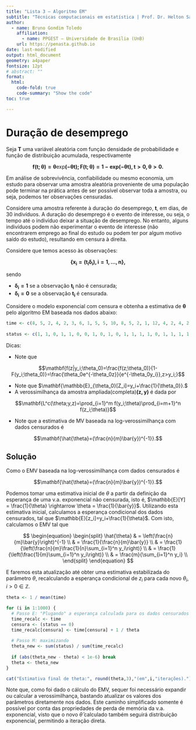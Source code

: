 ```yaml
---
title: "Lista 3 — Algoritmo EM"
subtitle: "Técnicas computacionais em estatística | Prof. Dr. Helton Saulo Bezerra dos Santos"
author:
  - name: Bruno Gondim Toledo
    affiliation: 
      - name: PPGEST — Universidade de Brasília (UnB) 
    url: https://penasta.github.io
date: last-modified
output: html_document
geometry: a4paper
fontsize: 12pt
# abstract: ""
format:
  html:
    code-fold: true
    code-summary: "Show the code"
toc: true

---
```


\newpage

# Duração de desemprego

Seja $\mathbf{T}$ uma variável aleatória com função densidade de probabilidade e função de distribuição acumulada, respectivamente

$$\mathbf{f(t;\theta)=\theta \text{exp}(-\theta t); F(t;\theta)=1-exp(-\theta t), t>0,\theta > 0.}$$

Em análise de sobrevivência, confiabilidade ou mesmo economia, um estudo para observar uma amostra aleatória proveniente de uma população pode terminar na prática antes de ser possível observar toda a amostra, ou seja, podemos ter observações censuradas.

Considere uma amostra referente à duração do desemprego, $\mathbf{t}$, em dias, de 30 indivíduos. A duração do desemprego é o evento de interesse, ou seja, o tempo até o indivíduo deixar a situação de desemprego. No entanto, alguns indivíduos podem não experimentar o evento de interesse (não encontrarem emprego ao final do estudo ou podem ter por algum motivo saído do estudo), resultando em censura à direita.

Considere que temos acesso às observações:

$$\mathbf{\{x_i=(t_i\delta_i),i=1,...,n\},}$$

sendo

- $\mathbf{\delta_i=1}$ se a observação $\mathbf{t_i}$ não é censurada;
- $\mathbf{\delta_i=0}$ se a observação $\mathbf{t_i}$ é censurada.

Considere o modelo exponencial com censura e obtenha a estimativa de $\mathbf{\theta}$ pelo algoritmo EM baseada nos dados abaixo:

```r
time <- c(8, 5, 2, 4, 2, 3, 6, 1, 5, 5, 10, 8, 5, 2, 1, 12, 4, 2, 4, 2, 7, 1, 6, 3, 9, 8, 3, 2, 14, 4)
  
status <- c(1, 1, 0, 1, 1, 0, 0, 1, 0, 1, 0, 1, 1, 1, 1, 0, 1, 1, 1, 1, 0, 1, 0, 1, 0, 1, 1, 1, 1, 1)  
```

Dicas:

- Note que

$$\mathbf{f(z|y_i;\theta_0)=\frac{f(z;\theta_0)}{1-F(y_i;\theta_0)}=\frac{\theta_0e^{-\theta_0z}}{e^{-\theta_0y_i}},z>y_i;}$$

- Note que $\mathbf{\mathbb{E}_{\theta_0}[Z_i]=y_i+\frac{1}{\theta_0}}.$
- A verossimilhança da amostra ampliada(completa)$\mathbf{(z,y)}$ é dada por

$$\mathbf{L^c(\theta;y,z)=\prod_{i=1}^m f(y_i;\theta)\prod_{i=m+1}^n f(z_i;\theta)}$$

- Note que a estimativa de MV baseada na log-verossimilhança com dados censurados é

$$\mathbf{\hat{\theta}=(\frac{n}{m}\bar{y})^{-1}}.$$

## Solução

Como o EMV baseada na log-verossimilhança com dados censurados é

$$\mathbf{\hat{\theta}=(\frac{n}{m}\bar{y})^{-1}}.$$

Podemos tomar uma estimativa inicial de $\theta$ a partir da definição da esperança de uma v.a. exponencial não censurada, isto é, $\mathbb{E}[Y] = \frac{1}{\theta} \rightarrow \theta = \frac{1}{\bar{y}}$. Utilizando esta estimativa inicial, calculamos a esperança condicional dos dados censurados, tal que $\mathbb{E}[z_i]=y_i+\frac{1}{\theta}$. Com isto, calculamos o EMV tal que


$$
\begin{equation}
\begin{split}
\hat{\theta} & = \left(\frac{n}{m}\bar{y}\right)^{-1} \\
 & = \frac{1}{\frac{n}{m}\bar{y}} \\
 & = \frac{1}{\left(\frac{n}{m}\frac{1}{n}\sum_{i=1}^n y_i\right)} \\
 & = \frac{1}{\left(\frac{1}{m}\sum_{i=1}^n y_i\right)} \\
 & = \frac{m}{\sum_{i=1}^n y_i} \\
\end{split}
\end{equation}
$$

E faremos esta atualização até obter uma estimativa estabilizada do parâmetro $\theta$, recalculando a esperança condicional de $z_i$ para cada novo $\theta_i,i>0\in\mathbb{Z}.$

```r
theta <- 1 / mean(time) 

for (i in 1:1000) {
  # Passo E: "Plugando" a esperança calculada para os dados censurados
  time_recalc <- time
  censura <- (status == 0)
  time_recalc[censura] <- time[censura] + 1 / theta
  
  # Passo M: maximizando
  theta_new <- sum(status) / sum(time_recalc)
  
  if (abs(theta_new - theta) < 1e-6) break
  theta <- theta_new
}

cat("Estimativa final de theta:", round(theta,3),"(em",i,"iterações).")

```

Note que, como foi dado o cálculo do EMV, sequer foi necessário expandir ou calcular a verossimilhança, bastando atualizar os valores dos parâmetros diretamente nos dados. Este caminho simplificado somente é possível por conta das propriedades de perda de memória da v.a. exponencial, visto que o novo $\hat{\theta}$ calculado também seguirá distribuição exponencial, permitindo a iteração direta.
